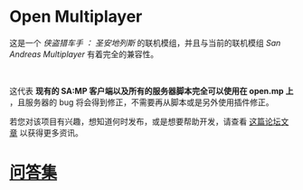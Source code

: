 # Open Multiplayer

这是一个 _侠盗猎车手 ： 圣安地列斯_ 的联机模组，并且与当前的联机模组 _San Andreas Multiplayer_ 有着完全的兼容性。

<br />

这代表 **现有的 SA:MP 客户端以及所有的服务器脚本完全可以使用在 open.mp 上** ，且服务器的 bug 将会得到修正，不需要再从脚本或是另外使用插件修正。

若您对该项目有兴趣，想知道何时发布，或是想要帮助开发，请查看 <a href="https://www.burgershot.gg/showthread.php?tid=99">这篇论坛文章</a> 以获得更多资讯。

# [问答集](/faq?lang=cn)
